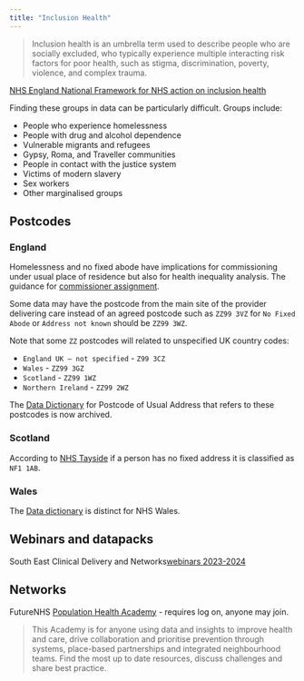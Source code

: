 ```yaml
---
title: "Inclusion Health"
---
```


> Inclusion health is an umbrella term used to describe people who are socially excluded, who typically experience multiple interacting risk factors for poor health, such as stigma, discrimination, poverty, violence, and complex trauma.

[NHS England National Framework for NHS action on inclusion health](https://www.england.nhs.uk/long-read/a-national-framework-for-nhs-action-on-inclusion-health/)

Finding these groups in data can be particularly difficult.
Groups include:

- People who experience homelessness
- People with drug and alcohol dependence
- Vulnerable migrants and refugees
- Gypsy, Roma, and Traveller communities
- People in contact with the justice system
- Victims of modern slavery
- Sex workers
- Other marginalised groups

## Postcodes 

### England

Homelessness and no fixed abode have implications for commissioning under usual place of residence but also for health inequality analysis.
The guidance for [commissioner assignment](https://www.england.nhs.uk/long-read/commissioner-assignment-method-flow-chart-2024-25-accompanying-guidance-and-reference-tables/).

Some data may have the postcode from the main site of the provider delivering care instead of an agreed postcode such as `ZZ99 3VZ` for `No Fixed Abode` or `Address not known` should be `ZZ99 3WZ`.

Note that some `ZZ` postcodes will related to unspecified UK country codes:

- `England UK – not specified` - `Z99 3CZ`  
- `Wales` - `ZZ99 3GZ`  
- `Scotland` - `ZZ99 1WZ`  
- `Northern Ireland` - `ZZ99 2WZ`

The [Data Dictionary](https://v2.datadictionary.nhs.uk/data_dictionary/data_field_notes/p/postcode_of_usual_address_de.asp@shownav=0.html) for Postcode of Usual Address that refers to these postcodes is now archived.

### Scotland

According to [NHS Tayside](https://www.nhstaysidecdn.scot.nhs.uk/NHSTaysideWeb/idcplg?IdcService=GET_SECURE_FILE&dDocName=PROD_315642&Rendition=web&RevisionSelectionMethod=LatestReleased&noSaveAs=1#) if a person has no fixed address it is classified as `NF1 1AB`.

### Wales

The [Data dictionary](https://www.datadictionary.wales.nhs.uk/index.html#!WordDocuments/postcode.htm) is distinct for NHS Wales.

## Webinars and datapacks

South East Clinical Delivery and Networks[webinars 2023-2024](https://www.southeastclinicalnetworks.nhs.uk/homelessness-and-rough-sleeping-webinars-2023-24/)

## Networks

FutureNHS [Population Health Academy](https://future.nhs.uk/populationhealth) - requires log on, anyone may join.

> This Academy is for anyone using data and insights to improve health and care, drive collaboration and prioritise prevention through systems, place-based partnerships and integrated neighbourhood teams. Find the most up to date resources, discuss challenges and share best practice. 